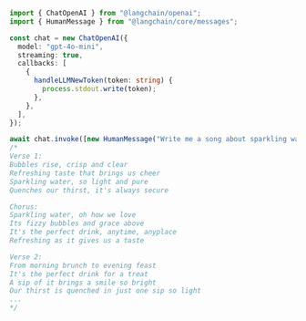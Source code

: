 ```typescript
import { ChatOpenAI } from "@langchain/openai";
import { HumanMessage } from "@langchain/core/messages";

const chat = new ChatOpenAI({
  model: "gpt-4o-mini",
  streaming: true,
  callbacks: [
    {
      handleLLMNewToken(token: string) {
        process.stdout.write(token);
      },
    },
  ],
});

await chat.invoke([new HumanMessage("Write me a song about sparkling water.")]);
/*
Verse 1:
Bubbles rise, crisp and clear
Refreshing taste that brings us cheer
Sparkling water, so light and pure
Quenches our thirst, it's always secure

Chorus:
Sparkling water, oh how we love
Its fizzy bubbles and grace above
It's the perfect drink, anytime, anyplace
Refreshing as it gives us a taste

Verse 2:
From morning brunch to evening feast
It's the perfect drink for a treat
A sip of it brings a smile so bright
Our thirst is quenched in just one sip so light
...
*/
```
